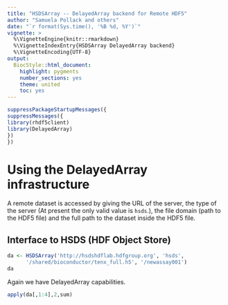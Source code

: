 ```yaml
---
title: "HSDSArray -- DelayedArray backend for Remote HDF5"
author: "Samuela Pollack and others"
date: "`r format(Sys.time(), '%B %d, %Y')`"
vignette: >
  %\VignetteEngine{knitr::rmarkdown}
  %\VignetteIndexEntry{HSDSArray DelayedArray backend}
  %\VignetteEncoding{UTF-8}
output:
  BiocStyle::html_document:
    highlight: pygments
    number_sections: yes
    theme: united
    toc: yes
---
```


```r
suppressPackageStartupMessages({
suppressMessages({
library(rhdf5client)
library(DelayedArray)
})
})
```
# Using the DelayedArray infrastructure

A remote dataset is accessed by giving the URL of the server, the
type of the server (At present the only valid value is `hsds`.), the file domain (path 
to the HDF5 file) and the full path to the dataset inside the HDF5 file. 

## Interface to HSDS (HDF Object Store)
```r
da <- HSDSArray('http://hsdshdflab.hdfgroup.org', 'hsds', 
      '/shared/bioconductor/tenx_full.h5', '/newassay001')
da
```

Again we have DelayedArray capabilities.
```r
apply(da[,1:4],2,sum)
```

